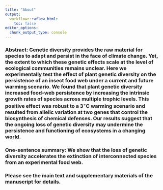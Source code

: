 ```yaml
---
title: "About"
output:
  workflowr::wflow_html:
    toc: false
editor_options:
  chunk_output_type: console
---
```


### **Abstract**: Genetic diversity provides the raw material for species to adapt and persist in the face of climate change. Yet, the extent to which these genetic effects scale at the level of ecological communities remains unclear. Here we experimentally test the effect of plant genetic diversity on the persistence of an insect food web under a current and future warming scenario. We found that plant genetic diversity increased food-web persistence by increasing the intrinsic growth rates of species across multiple trophic levels. This positive effect was robust to a 3$^{\circ}$C warming scenario and resulted from allelic variation at two genes that control the biosynthesis of chemical defenses. Our results suggest that the ongoing loss of genetic diversity may undermine the persistence and functioning of ecosystems in a changing world. 

### **One-sentence summary**: We show that the loss of genetic diversity accelerates the extinction of interconnected species from an experimental food web.

### Please see the main text and supplementary materials of the manuscript for details.
